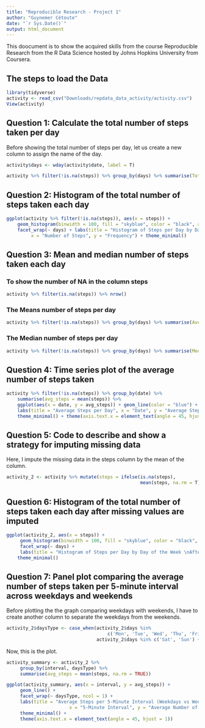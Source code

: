 ```yaml
---
title: "Reproducible Research - Project 1"
author: "Guynemer Cétoute"
date: "`r Sys.Date()`"
output: html_document
---
```


This doocument is to show the acquired skills from the course Reproducible Research
from the R Data Science hosted by Johns Hopkins University from Coursera.

## The steps to load the Data

```r
library(tidyverse)
activity <- read_csv("Downloads/repdata_data_activity/activity.csv")
View(activity)
```

## Question 1: Calculate the total number of steps taken per day

Before showing the total number of steps per day, let us create a new column to assign the name of the day.
```r
activity$days <- wday(activity$date, label = T)
```

```r
activity %>% filter(!is.na(steps)) %>% group_by(days) %>% summarise(Total = sum(steps))
```

## Question 2: Histogram of the total number of steps taken each day

```r
ggplot(activity %>% filter(!is.na(steps)), aes(x = steps)) +
    geom_histogram(binwidth = 100, fill = "skyblue", color = "black", alpha = 0.7) +
    facet_wrap(~ days) + labs(title = "Histogram of Steps per Day by Day of the Week",
         x = "Number of Steps", y = "Frequency") + theme_minimal()
```
## Question 3: Mean and median number of steps taken each day

### To show the number of NA in the column steps
```r
activity %>% filter(is.na(steps)) %>% nrow()
```

### The Means number of steps per day

```r
activity %>% filter(!is.na(steps)) %>% group_by(days) %>% summarise(Average = mean(steps))

```

### The Median number of steps per day

```r
activity %>% filter(!is.na(steps)) %>% group_by(days) %>% summarise(Median = median(steps))
```

## Question 4: Time series plot of the average number of steps taken

```r
activity %>% filter(!is.na(steps)) %>% group_by(date) %>% 
    summarise(avg_steps = mean(steps)) %>%
    ggplot(aes(x = date, y = avg_steps)) + geom_line(color = "blue") +
    labs(title = "Average Steps per Day", x = "Date", y = "Average Steps") +
    theme_minimal() + theme(axis.text.x = element_text(angle = 45, hjust = 1))
```

## Question 5: Code to describe and show a strategy for imputing missing data

Here, I impute the missing data in the steps column by the mean of the column.

```r
activity_2 <- activity %>% mutate(steps = ifelse(is.na(steps),
                                                 mean(steps, na.rm = T), steps))
```

## Question 6: Histogram of the total number of steps taken each day after missing values are imputed

```r
ggplot(activity_2, aes(x = steps)) +
     geom_histogram(binwidth = 100, fill = "skyblue", color = "black", alpha = 0.7) +
     facet_wrap(~ days) +
     labs(title = "Histogram of Steps per Day by Day of the Week \nAfter imputing the missing value in the steps column", x = "Number of Steps", y = "Frequency") +
    theme_minimal()
```

## Question 7: Panel plot comparing the average number of steps taken per 5-minute interval across weekdays and weekends

Before plotting the the graph comparing weekdays with weekends, I have to create another column to separate the weekdays from the weekends.

```r
activity_2$daysType <- case_when(activity_2$days %in%
                                     c('Mon', 'Tue', 'Wed', 'Thu', 'Fri') ~ 'weekday',
                                 activity_2$days %in% c('Sat', 'Sun') ~ 'weekend')
```

Now, this is the plot.

```r
activity_summary <- activity_2 %>%
     group_by(interval, daysType) %>%
     summarise(avg_steps = mean(steps, na.rm = TRUE))

ggplot(activity_summary, aes(x = interval, y = avg_steps)) +
     geom_line() +
     facet_wrap(~ daysType, ncol = 1) +
     labs(title = "Average Steps per 5-Minute Interval (Weekdays vs Weekends)",
                       x = "5-Minute Interval", y = "Average Number of Steps") +
     theme_minimal() +
     theme(axis.text.x = element_text(angle = 45, hjust = 1))
```

